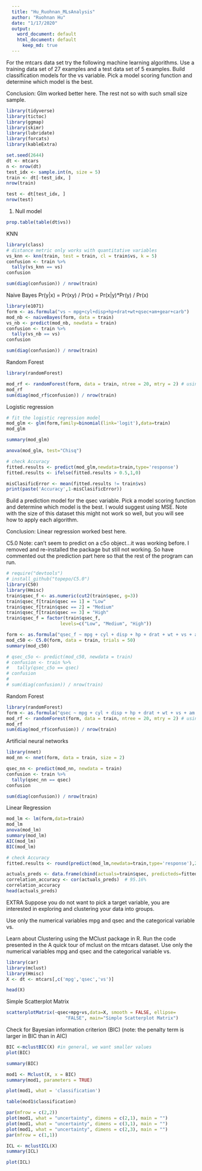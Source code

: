 ``` yaml
  ---
  title: "Hu_Ruohnan_MLsAnalysis"
  author: "Ruohnan Hu"
  date: "1/17/2020"
  output:
    word_document: default
    html_document: default
      keep_md: true
  ---
```
For the mtcars data set try the following machine learning algorithms.
Use a training data set of 27 examples and a test data set of 5 examples.
Build classification models for the vs variable. Pick a model scoring function and determine which model is the best.

Conclusion: 
Glm worked better here. The rest not so with such small size sample.

```r
library(tidyverse)
library(tictoc)
library(ggmap)
library(skimr)
library(lubridate)
library(forcats)
library(kableExtra)
```


```r
set.seed(2644)
dt <- mtcars
n <- nrow(dt)
test_idx <- sample.int(n, size = 5)
train <- dt[-test_idx, ]
nrow(train)

test <- dt[test_idx, ]
nrow(test)
```
1. Null model
```r
prop.table(table(dt$vs))
```
KNN
```r
library(class)
# distance metric only works with quantitative variables 
vs_knn <- knn(train, test = train, cl = train$vs, k = 5)
confusion <- train %>%
  tally(vs_knn == vs)
confusion

sum(diag(confusion)) / nrow(train)
```

Naive Bayes
Pr(y|x) = Pr(xy) / Pr(x) = Pr(x|y)*Pr(y) / Pr(x)
```r
library(e1071)
form <- as.formula("vs ~ mpg+cyl+disp+hp+drat+wt+qsec+am+gear+carb")
mod_nb <- naiveBayes(form, data = train)
vs_nb <- predict(mod_nb, newdata = train)
confusion <- train %>%
  tally(vs_nb == vs)
confusion

sum(diag(confusion)) / nrow(train)
```

Random Forest
```r
library(randomForest)

mod_rf <- randomForest(form, data = train, ntree = 20, mtry = 2) # using na.roughfix to impute/replace NAs with median of each feature vector
mod_rf
sum(diag(mod_rf$confusion)) / nrow(train)
```

Logistic regression
```r
# fit the logistic regression model
mod_glm <- glm(form,family=binomial(link='logit'),data=train)
mod_glm

summary(mod_glm)

anova(mod_glm, test="Chisq")

# check Accuracy
fitted.results <- predict(mod_glm,newdata=train,type='response')
fitted.results <- ifelse(fitted.results > 0.5,1,0)

misClasificError <- mean(fitted.results != train$vs)
print(paste('Accuracy',1-misClasificError))
```


Build a prediction model for the qsec variable. Pick a model scoring function and determine which model is the best. I would suggest using MSE. Note with the size of this dataset this might not work so well, but you will see how to apply each algorithm.

Conclusion: 
Linear regression worked best here. 

C5.0
Note: can't seem to predict on a c5o object...it was working before. I removed and re-installed the package but still not working. So have commented out the prediction part here so that the rest of the program can run.
```r
# require("devtools")
# install_github("topepo/C5.0")
library(C50)
library(Hmisc)
train$qsec_f <- as.numeric(cut2(train$qsec, g=3))
train$qsec_f[train$qsec == 1] = "Low"
train$qsec_f[train$qsec == 2] = "Medium"
train$qsec_f[train$qsec == 3] = "High"
train$qsec_f = factor(train$qsec_f,
                    levels=c("Low", "Medium", "High"))

form <- as.formula("qsec_f ~ mpg + cyl + disp + hp + drat + wt + vs + am + gear + carb")
mod_c50 <- C5.0(form, data = train, trials = 50)
summary(mod_c50)

# qsec_c5o <- predict(mod_c50, newdata = train)
# confusion <- train %>%
#   tally(qsec_c5o == qsec)
# confusion
# 
# sum(diag(confusion)) / nrow(train)
```

Random Forest
```r
library(randomForest)
form <- as.formula("qsec ~ mpg + cyl + disp + hp + drat + wt + vs + am + gear + carb")
mod_rf <- randomForest(form, data = train, ntree = 20, mtry = 2) # using na.roughfix to impute/replace NAs with median of each feature vector
mod_rf
sum(diag(mod_rf$confusion)) / nrow(train)
```

Artificial neural networks
```r
library(nnet)
mod_nn <- nnet(form, data = train, size = 2) 

qsec_nn <- predict(mod_nn, newdata = train)
confusion <- train %>%
  tally(qsec_nn == qsec)
confusion

sum(diag(confusion)) / nrow(train)
```


Linear Regression
```r
mod_lm <- lm(form,data=train)
mod_lm
anova(mod_lm)
summary(mod_lm)
AIC(mod_lm)
BIC(mod_lm)

# check Accuracy
fitted.results <- round(predict(mod_lm,newdata=train,type='response'),2)

actuals_preds <- data.frame(cbind(actuals=train$qsec, predicteds=fitted.results))  # make actuals_predicteds dataframe.
correlation_accuracy <- cor(actuals_preds)  # 95.16%
correlation_accuracy
head(actuals_preds)
```



EXTRA
Suppose you do not want to pick a target variable, you are interested in exploring and clustering your data into groups.

Use only the numerical variables mpg and qsec and the categorical variable vs.

Learn about Clustering using the MClust package in R. Run the code presented in the A quick tour of mclust on the mtcars dataset. Use only the numerical variables mpg and qsec and the categorical variable vs.

```r
library(car)
library(mclust)
library(Hmisc)
X <- dt <- mtcars[,c('mpg','qsec','vs')]

head(X)
```

Simple Scatterplot Matrix
```r
scatterplotMatrix(~qsec+mpg+vs,data=X, smooth = FALSE, ellipse=
                      "FALSE", main="Simple Scatterplot Matrix")
```

Check for Bayesian information criterion (BIC) (note: the penalty term is larger in BIC than in AIC)
```r
BIC <-mclustBIC(X) #in general, we want smaller values
plot(BIC)
```

```r
summary(BIC)
```

```r
mod1 <- Mclust(X, x = BIC)
summary(mod1, parameters = TRUE)
```
```r
plot(mod1, what = 'classification')
```

```r
table(mod1$classification)

par(mfrow = c(2,2))
plot(mod1, what = "uncertainty", dimens = c(2,1), main = "")
plot(mod1, what = "uncertainty", dimens = c(3,1), main = "")
plot(mod1, what = "uncertainty", dimens = c(2,3), main = "")
par(mfrow = c(1,1))
```
```r
ICL <- mclustICL(X)
summary(ICL)

plot(ICL)
```
